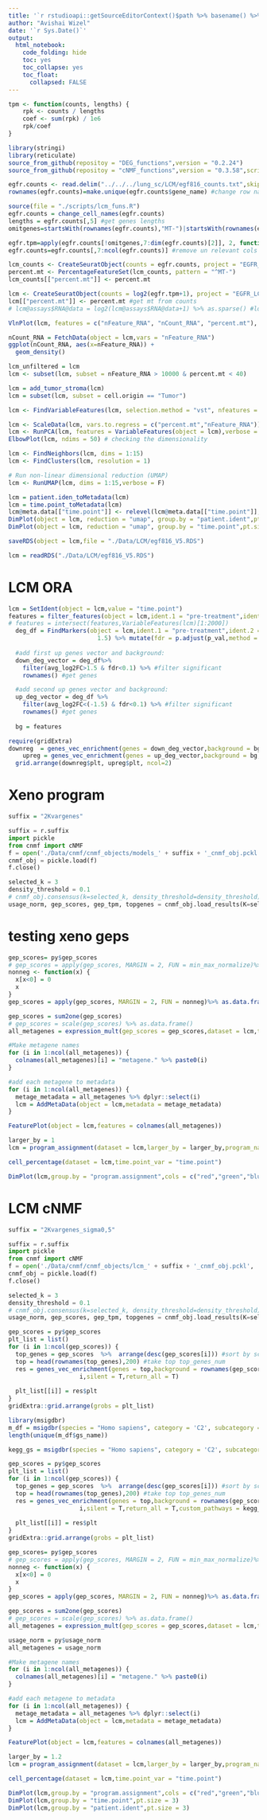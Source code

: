 ```yaml
---
title: '`r rstudioapi::getSourceEditorContext()$path %>% basename() %>% gsub(pattern = "\\.Rmd",replacement = "")`' 
author: "Avishai Wizel"
date: '`r Sys.Date()`'
output: 
  html_notebook: 
    code_folding: hide
    toc: yes
    toc_collapse: yes
    toc_float: 
      collapsed: FALSE
---
```



```r
tpm <- function(counts, lengths) {
	rpk <- counts / lengths
	coef <- sum(rpk) / 1e6
	rpk/coef
}
```

```r
library(stringi)
library(reticulate)
source_from_github(repositoy = "DEG_functions",version = "0.2.24")
source_from_github(repositoy = "cNMF_functions",version = "0.3.58",script_name = "cnmf_function_Harmony.R")
```


```r
egfr.counts <- read.delim("../../../lung_sc/LCM/egf816_counts.txt",skip=1,header=T,sep="\t",stringsAsFactors=F,row.names=1)
rownames(egfr.counts)=make.unique(egfr.counts$gene_name) #change row names to gene names
```

```r
source(file = "./scripts/lcm_funs.R")
egfr.counts = change_cell_names(egfr.counts)
lengths = egfr.counts[,5] #get genes lengths
omitgenes=startsWith(rownames(egfr.counts),"MT-")|startsWith(rownames(egfr.counts),"ERCC-") #remove mito genes and ERCC

egfr.tpm=apply(egfr.counts[!omitgenes,7:dim(egfr.counts)[2]], 2, function(x) tpm(x, lengths[!omitgenes]) ) #apply TPM
egfr.counts=egfr.counts[,7:ncol(egfr.counts)] #remove un relevant cols
```

```r
lcm_counts <- CreateSeuratObject(counts = egfr.counts, project = "EGFR_LCM", min.cells = 3, min.features = 2000)
percent.mt <- PercentageFeatureSet(lcm_counts, pattern = "^MT-")
lcm_counts[["percent.mt"]] <- percent.mt
```

```r
lcm <- CreateSeuratObject(counts = log2(egfr.tpm+1), project = "EGFR_LCM", min.cells = 3, min.features = 2000)
lcm[["percent.mt"]] <- percent.mt #get mt from counts
# lcm@assays$RNA@data = log2(lcm@assays$RNA@data+1) %>% as.sparse() #log normalize
```

```r
VlnPlot(lcm, features = c("nFeature_RNA", "nCount_RNA", "percent.mt"), ncol = 3,)
```
```r
nCount_RNA = FetchData(object = lcm,vars = "nFeature_RNA")
ggplot(nCount_RNA, aes(x=nFeature_RNA)) + 
  geom_density()
```


```r
lcm_unfiltered = lcm
lcm <- subset(lcm, subset = nFeature_RNA > 10000 & percent.mt < 40)
```

```r
lcm = add_tumor_stroma(lcm)
lcm = subset(lcm, subset = cell.origin == "Tumor")
```

```r
lcm <- FindVariableFeatures(lcm, selection.method = "vst", nfeatures = 15000)
```
```r
lcm <- ScaleData(lcm, vars.to.regress = c("percent.mt","nFeature_RNA"))
lcm <- RunPCA(lcm, features = VariableFeatures(object = lcm),verbose = F)
ElbowPlot(lcm, ndims = 50) # checking the dimensionality 

```

```r
lcm <- FindNeighbors(lcm, dims = 1:15)
lcm <- FindClusters(lcm, resolution = 1)

# Run non-linear dimensional reduction (UMAP)
lcm <- RunUMAP(lcm, dims = 1:15,verbose = F)
```

```r
lcm = patient.iden_toMetadata(lcm)
lcm = time.point_toMetadata(lcm)
lcm@meta.data[["time.point"]] <- relevel(lcm@meta.data[["time.point"]], "pre-treatment") #change factor so pre will be 1
DimPlot(object = lcm, reduction = "umap", group.by = "patient.ident",pt.size = 3)
DimPlot(object = lcm, reduction = "umap", group.by = "time.point",pt.size = 3)

```
```r
saveRDS(object = lcm,file = "./Data/LCM/egf816_V5.RDS")
```
```r
lcm = readRDS("./Data/LCM/egf816_V5.RDS")
```

# LCM ORA 

```r
lcm = SetIdent(object = lcm,value = "time.point")
features = filter_features(object = lcm,ident.1 = "pre-treatment",ident.2 = "on-treatment",min.pct = 0.1)
# features = intersect(features,VariableFeatures(lcm)[1:2000])
  deg_df = FindMarkers(object = lcm,ident.1 = "pre-treatment",ident.2 = "on-treatment",densify = T,features = features,logfc.threshold = 
                         1.5) %>% mutate(fdr = p.adjust(p_val,method = "fdr"))
  
  #add first up genes vector and background:
  down_deg_vector = deg_df%>%
    filter(avg_log2FC>1.5 & fdr<0.1) %>% #filter significant
    rownames() #get genes

  #add second up genes vector and background:
  up_deg_vector = deg_df %>% 
    filter(avg_log2FC<(-1.5) & fdr<0.1) %>% #filter significant
    rownames() #get genes
  
  bg = features

```


```r
require(gridExtra)
downreg  = genes_vec_enrichment(genes = down_deg_vector,background = bg,homer = T,title = "downregulated during treatment",bar_color = "indianred2",return_all = T,silent = T)
    upreg = genes_vec_enrichment(genes = up_deg_vector,background = bg,homer = T,title = "upregulated during treatment",return_all = T,silent = T)
  grid.arrange(downreg$plt, upreg$plt, ncol=2)
```
# Xeno program






```r
suffix = "2Kvargenes"
```

```python
suffix = r.suffix
import pickle
from cnmf import cNMF
f = open('./Data/cnmf/cnmf_objects/models_' + suffix + '_cnmf_obj.pckl', 'rb')
cnmf_obj = pickle.load(f)
f.close()
```




```python
selected_k = 3
density_threshold = 0.1
# cnmf_obj.consensus(k=selected_k, density_threshold=density_threshold)
usage_norm, gep_scores, gep_tpm, topgenes = cnmf_obj.load_results(K=selected_k, density_threshold=density_threshold)
```


# testing xeno geps
```r
gep_scores= py$gep_scores
# gep_scores = apply(gep_scores, MARGIN = 2, FUN = min_max_normalize)%>% as.data.frame()
nonneg <- function(x) {
  x[x<0] = 0
  x
}
gep_scores = apply(gep_scores, MARGIN = 2, FUN = nonneg)%>% as.data.frame()

gep_scores = sum2one(gep_scores)
# gep_scores = scale(gep_scores) %>% as.data.frame()
all_metagenes = expression_mult(gep_scores = gep_scores,dataset = lcm,top_genes = T,max_genes = T,min_max  = F)
```


```r
#Make metagene names
for (i in 1:ncol(all_metagenes)) {
  colnames(all_metagenes)[i] = "metagene." %>% paste0(i)
}

#add each metagene to metadata
for (i in 1:ncol(all_metagenes)) {
  metage_metadata = all_metagenes %>% dplyr::select(i)  
  lcm = AddMetaData(object = lcm,metadata = metage_metadata)
}

FeaturePlot(object = lcm,features = colnames(all_metagenes))
```
```r
larger_by = 1
lcm = program_assignment(dataset = lcm,larger_by = larger_by,program_names = colnames(all_metagenes))
```   

```r
cell_percentage(dataset = lcm,time.point_var = "time.point")
```
```r
DimPlot(lcm,group.by = "program.assignment",cols = c("red","green","blue","grey"))
```


# LCM cNMF

```r
suffix = "2Kvargenes_sigma0,5"
```


```python
suffix = r.suffix
import pickle
from cnmf import cNMF
f = open('./Data/cnmf/cnmf_objects/lcm_' + suffix + '_cnmf_obj.pckl', 'rb')
cnmf_obj = pickle.load(f)
f.close()
```




```python
selected_k = 3
density_threshold = 0.1
# cnmf_obj.consensus(k=selected_k, density_threshold=density_threshold)
usage_norm, gep_scores, gep_tpm, topgenes = cnmf_obj.load_results(K=selected_k, density_threshold=density_threshold)
```

```r
gep_scores = py$gep_scores
plt_list = list()
for (i in 1:ncol(gep_scores)) {
  top_genes = gep_scores  %>%  arrange(desc(gep_scores[i])) #sort by score a
  top = head(rownames(top_genes),200) #take top top_genes_num
  res = genes_vec_enrichment(genes = top,background = rownames(gep_scores),homer = T,title = 
                    i,silent = T,return_all = T)
   
  plt_list[[i]] = res$plt
}
gridExtra::grid.arrange(grobs = plt_list)
```

```r
library(msigdbr)
m_df = msigdbr(species = "Homo sapiens", category = 'C2', subcategory = 'CP:KEGG')
length(unique(m_df$gs_name))

kegg_gs = msigdbr(species = "Homo sapiens", category = 'C2', subcategory = 'CP:REACTOME') %>%as.data.frame() %>%  dplyr::distinct(gs_name, gene_symbol) %>% as.data.frame()

```

```r
gep_scores = py$gep_scores
plt_list = list()
for (i in 1:ncol(gep_scores)) {
  top_genes = gep_scores  %>%  arrange(desc(gep_scores[i])) #sort by score a
  top = head(rownames(top_genes),200) #take top top_genes_num
  res = genes_vec_enrichment(genes = top,background = rownames(gep_scores),homer = T,title = 
                    i,silent = T,return_all = T,custom_pathways = kegg_gs)
   
  plt_list[[i]] = res$plt
}
gridExtra::grid.arrange(grobs = plt_list)
```

```r
gep_scores= py$gep_scores
# gep_scores = apply(gep_scores, MARGIN = 2, FUN = min_max_normalize)%>% as.data.frame()
nonneg <- function(x) {
  x[x<0] = 0
  x
}
gep_scores = apply(gep_scores, MARGIN = 2, FUN = nonneg)%>% as.data.frame()

gep_scores = sum2one(gep_scores)
# gep_scores = scale(gep_scores) %>% as.data.frame()
all_metagenes = expression_mult(gep_scores = gep_scores,dataset = lcm,top_genes = T,max_genes = T,min_max  = F)
```

```r
usage_norm = py$usage_norm
all_metagenes = usage_norm 
```

```r
#Make metagene names
for (i in 1:ncol(all_metagenes)) {
  colnames(all_metagenes)[i] = "metagene." %>% paste0(i)
}

#add each metagene to metadata
for (i in 1:ncol(all_metagenes)) {
  metage_metadata = all_metagenes %>% dplyr::select(i)  
  lcm = AddMetaData(object = lcm,metadata = metage_metadata)
}

FeaturePlot(object = lcm,features = colnames(all_metagenes))
```
```r
larger_by = 1.2
lcm = program_assignment(dataset = lcm,larger_by = larger_by,program_names = colnames(all_metagenes))
```   

```r
cell_percentage(dataset = lcm,time.point_var = "time.point")
```
```r
DimPlot(lcm,group.by = "program.assignment",cols = c("red","green","blue","grey"),pt.size = 3)
DimPlot(lcm,group.by = "time.point",pt.size = 3)
DimPlot(lcm,group.by = "patient.ident",pt.size = 3)

```
